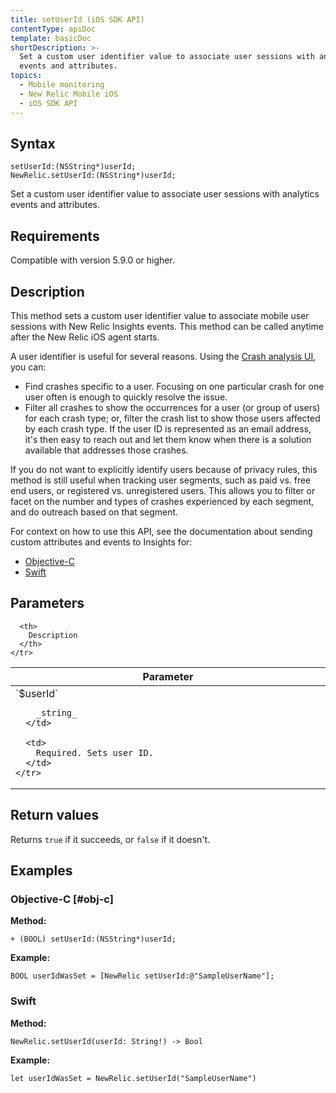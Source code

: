 ```yaml
---
title: setUserId (iOS SDK API)
contentType: apiDoc
template: basicDoc
shortDescription: >-
  Set a custom user identifier value to associate user sessions with analytics
  events and attributes.
topics:
  - Mobile monitoring
  - New Relic Mobile iOS
  - iOS SDK API
---
```


## Syntax

```
setUserId:(NSString*)userId;
NewRelic.setUserId:(NSString*)userId;
```

Set a custom user identifier value to associate user sessions with analytics events and attributes.

## Requirements

Compatible with version 5.9.0 or higher.

## Description

This method sets a custom user identifier value to associate mobile user sessions with New Relic Insights events. This method can be called anytime after the New Relic iOS agent starts.

A user identifier is useful for several reasons. Using the [Crash analysis UI](/docs/mobile-monitoring/mobile-monitoring-ui/crashes/crash-analysis-group-filter-your-crashes), you can:

* Find crashes specific to a user. Focusing on one particular crash for one user often is enough to quickly resolve the issue.
* Filter all crashes to show the occurrences for a user (or group of users) for each crash type; or, filter the crash list to show those users affected by each crash type. If the user ID is represented as an email address, it's then easy to reach out and let them know when there is a solution available that addresses those crashes.

If you do not want to explicitly identify users because of privacy rules, this method is still useful when tracking user segments, such as paid vs. free end users, or registered vs. unregistered users. This allows you to filter or facet on the number and types of crashes experienced by each segment, and do outreach based on that segment.

For context on how to use this API, see the documentation about sending custom attributes and events to Insights for:

* [Objective-C](/docs/mobile-monitoring/new-relic-mobile-ios/install-configure/work-ios-sdk-api#objc-custom-att-events)
* [Swift](/docs/mobile-monitoring/new-relic-mobile-ios/install-configure/work-ios-sdk-api#swift-custom-att-events)

## Parameters

<Table>
  <thead>
    <tr>
      <th width="25%">
        Parameter
      </th>

      <th>
        Description
      </th>
    </tr>
  </thead>

  <tbody>
    <tr>
      <td>
        `$userId`

        _string_
      </td>

      <td>
        Required. Sets user ID.
      </td>
    </tr>
  </tbody>
</Table>

## Return values

Returns `true` if it succeeds, or `false` if it doesn't.

## Examples

### Objective-C [#obj-c]

**Method:**

```
+ (BOOL) setUserId:(NSString*)userId;
```

**Example:**

```
BOOL userIdWasSet = [NewRelic setUserId:@"SampleUserName"];
```

### Swift

**Method:**

```
NewRelic.setUserId(userId: String!) -> Bool
```

**Example:**

```
let userIdWasSet = NewRelic.setUserId("SampleUserName")
```
